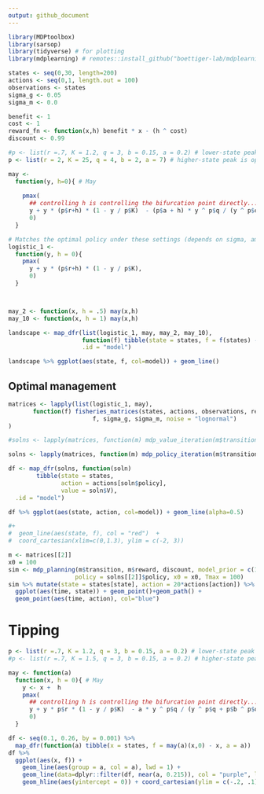 ```yaml
---
output: github_document
---
```



```r
library(MDPtoolbox)
library(sarsop)
library(tidyverse) # for plotting
library(mdplearning) # remotes::install_github("boettiger-lab/mdplearning")
```



```r
states <- seq(0,30, length=200)
actions <- seq(0,1, length.out = 100)
observations <- states
sigma_g <- 0.05
sigma_m <- 0.0

benefit <- 1
cost <- 1
reward_fn <- function(x,h) benefit * x - (h ^ cost)
discount <- 0.99

#p <- list(r =.7, K = 1.2, q = 3, b = 0.15, a = 0.2) # lower-state peak is optimal
p <- list(r = 2, K = 25, q = 4, b = 2, a = 7) # higher-state peak is optimal

may <- 
  function(y, h=0){ # May
    
    pmax(
      ## controlling h is controlling the bifurcation point directly...
      y + y * (p$r+h) * (1 - y / p$K)  - (p$a + h) * y ^ p$q / (y ^ p$q + p$b ^ p$q),
      0)
  }

# Matches the optimal policy under these settings (depends on sigma, among others)
logistic_1 <- 
  function(y, h = 0){
    pmax(
      y + y * (p$r+h) * (1 - y / p$K),
      0)
  }



may_2 <- function(x, h = .5) may(x,h)
may_10 <- function(x, h = 1) may(x,h)
```



```r


landscape <- map_dfr(list(logistic_1, may, may_2, may_10), 
                     function(f) tibble(state = states, f = f(states) -states),
                     .id = "model")

landscape %>% ggplot(aes(state, f, col=model)) + geom_line()
```

## Optimal management


```r
matrices <- lapply(list(logistic_1, may), 
       function(f) fisheries_matrices(states, actions, observations, reward_fn, 
                        f, sigma_g, sigma_m, noise = "lognormal")
)
```


```r
#solns <- lapply(matrices, function(m) mdp_value_iteration(m$transition, m$reward, discount, epsilon = 0.01, max_iter = 5000))

solns <- lapply(matrices, function(m) mdp_policy_iteration(m$transition, m$reward, discount, policy0 = rep(1,length(states)), max_iter = 5000))
```


```r
df <- map_dfr(solns, function(soln)
        tibble(state = states,
               action = actions[soln$policy],
               value = soln$V),
  .id = "model")
```



```r
df %>% ggplot(aes(state, action, col=model)) + geom_line(alpha=0.5) 

#+
#  geom_line(aes(state, f), col = "red")  + 
#  coord_cartesian(xlim=c(0,1.3), ylim = c(-2, 3))
```



```r
m <- matrices[[2]]
x0 = 100
sim <- mdp_planning(m$transition, m$reward, discount, model_prior = c(1), 
                   policy = solns[[2]]$policy, x0 = x0, Tmax = 100)
sim %>% mutate(state = states[state], action = 20*actions[action]) %>% 
  ggplot(aes(time, state)) + geom_point()+geom_path() + 
  geom_point(aes(time, action), col="blue")


```




# Tipping

```r


p <- list(r =.7, K = 1.2, q = 3, b = 0.15, a = 0.2) # lower-state peak is optimal
#p <- list(r =.7, K = 1.5, q = 3, b = 0.15, a = 0.2) # higher-state peak is optimal

may <- function(a) 
  function(x, h = 0){ # May
    y <- x +  h
    pmax(
      ## controlling h is controlling the bifurcation point directly...
      y + y * p$r * (1 - y / p$K)  - a * y ^ p$q / (y ^ p$q + p$b ^ p$q),  
      0)
  }

df <- seq(0.1, 0.26, by = 0.001) %>%
  map_dfr(function(a) tibble(x = states, f = may(a)(x,0) - x, a = a))
df %>% 
  ggplot(aes(x, f)) + 
    geom_line(aes(group = a, col = a), lwd = 1) +
    geom_line(data=dplyr::filter(df, near(a, 0.215)), col = "purple", lwd = 1) +
    geom_hline(aes(yintercept = 0)) + coord_cartesian(ylim = c(-.2, .1), xlim=c(0,1.5))
```
